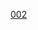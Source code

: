 {{familytree/start|style = font-size:80%}}
{{familytree|border = 0|boxstyle = text-align:left|-| 繼體 |v| 安閑 |,| 石姫 |繼體 = '''(26)[[繼體天皇]]'''<br />（（三國）男大迹王）|安閑 = '''(27)[[安閑天皇]]'''|石姫 = [[石姫皇女]]<br />（欽明天皇后）}}
{{familytree|border = 0|boxstyle = text-align:left| | | | |)| 宣化 |^| 上殖 |-| 十市 |-| 比古 |-| 嶋 |宣化 = '''(28)[[宣化天皇]]'''|上殖 = [[上殖栗皇子]]|十市 = [[十市王]]|比古 = [[多治比古王]]|嶋 = {{tsl|ja|多治比嶋|多治比嶋|（多治比）嶋}}<br />〔{{tsl|ja|多治比氏|多治比氏|多治比氏}}〕}}
{{familytree|border = 0|boxstyle = text-align:left| | | | |)| 欽明 |v| 敏達 |v| 押坂 |v| 舒明 |-|-|-|-|-|-|-|-|-|-| |欽明 = '''(29)[[欽明天皇]]'''|敏達 = '''(30)[[敏達天皇]]'''|押坂 = [[押坂彦人大兄皇子|押坂彦人<br />大兄皇子]]|舒明 = '''(34)[[舒明天皇]]'''}}
{{familytree|border = 0|boxstyle = text-align:left| | | | |)| 椀子 |!| | | |)| 春日 |`| 茅渟 |v| 皇極 | |椀子 = [[椀子皇子|（三國）椀子皇子]]<br />〔[[三國氏]]〕|春日 = {{tsl|ja|春日皇子}}|敏達 = '''(30)[[敏達天皇]]'''|茅渟 = [[茅渟王]]|皇極 = '''(35)[[皇極天皇]]'''<br />'''(37)齊明天皇'''<br/>（舒明天皇-{后}-）}}
{{familytree|border = 0|boxstyle = text-align:left| | | | |`| 阿豆 |!| | | |)| 大派 | | | | |`| 孝徳 |-| 有間 | |阿豆 = [[厚皇子|（息長）厚皇子]]<br />〔{{link-ja|息長氏}}〕|大派 = {{tsl|ja|大派皇子}}|敏達 = '''(30)[[敏達天皇]]'''|茅渟 = [[茅渟王]]|孝徳 = '''(36)[[孝德天皇]]'''|有間 = {{tsl|ja|有間皇子}}}}
{{familytree|border = 0|boxstyle = text-align:left| | | | | | | | |!| | | |`| 難波 |-| 大俣 |-| 栗隈 |-| 美努 |-| 諸兄 |難波 = {{tsl|ja|難波皇子}}|大俣 = [[大俣王]]|茅渟 = [[茅渟王]]|栗隈 = {{tsl|ja|栗隈王}}|美努 = [[美努王]]|諸兄 = （[[橘氏|橘]]）[[橘諸兄|諸兄]]<br />（葛城王）<br />〔[[橘氏]]〕}}
{{familytree|border = 0|boxstyle = text-align:left| | | | | | | | |)| 用明 |v| 厩戸 |-| 山背 | |欽明 = '''(29)[[欽明天皇]]'''|用明 = '''(31)[[用明天皇]]'''|厩戸 = 厩戶皇子<br />（[[聖德太子]]）|山背 = [[山背大兄王]]}}
{{familytree|border = 0|boxstyle = text-align:left| | | | | | | | |)| 推古 |)| 来目 | |推古 = '''(33)[[推古天皇]]'''|来目 = {{tsl|ja|来目皇子}}}}
{{familytree|border = 0|boxstyle = text-align:left| | | | | | | | |)| 崇峻 |)| 当麻 | |崇峻 = '''(32)[[崇峻天皇]]'''|当麻 = {{tsl|ja|当麻皇子}}}}
{{familytree|border = 0|boxstyle = text-align:left| | | | | | | | |`| 穴穂 |`| 殖栗 | |穴穂 = [[穴穗部間人皇女]]<br/>（用明天皇-{后}-）|殖栗 = {{tsl|ja|殖栗皇子}}}}
{{familytree/end}}<noinclude>
[[Category:日本皇室世系|002]]

</noinclude>